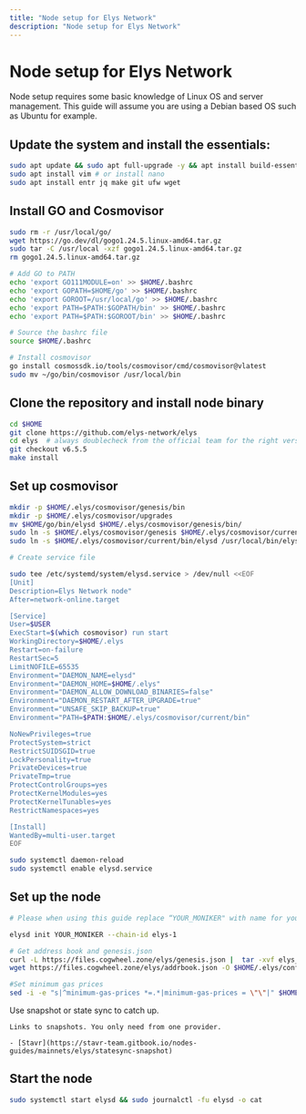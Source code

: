 ```yaml
---
title: "Node setup for Elys Network"
description: "Node setup for Elys Network"
---
```


# Node setup for Elys Network

Node setup requires some basic knowledge of Linux OS and server management. This guide will assume
you are using a Debian based OS such as Ubuntu for example.

## Update the system and install the essentials:

```bash
sudo apt update && sudo apt full-upgrade -y && apt install build-essential 
sudo apt install vim # or install nano
sudo apt install entr jq make git ufw wget 
```

## Install GO and Cosmovisor

```bash
sudo rm -r /usr/local/go/
wget https://go.dev/dl/gogo1.24.5.linux-amd64.tar.gz
sudo tar -C /usr/local -xzf gogo1.24.5.linux-amd64.tar.gz
rm gogo1.24.5.linux-amd64.tar.gz

# Add GO to PATH
echo 'export GO111MODULE=on' >> $HOME/.bashrc
echo 'export GOPATH=$HOME/go' >> $HOME/.bashrc
echo 'export GOROOT=/usr/local/go' >> $HOME/.bashrc
echo 'export PATH=$PATH:$GOPATH/bin' >> $HOME/.bashrc
echo 'export PATH=$PATH:$GOROOT/bin' >> $HOME/.bashrc

# Source the bashrc file
source $HOME/.bashrc

# Install cosmovisor
go install cosmossdk.io/tools/cosmovisor/cmd/cosmovisor@vlatest
sudo mv ~/go/bin/cosmovisor /usr/local/bin
```

## Clone the repository and install node binary

```bash
cd $HOME 
git clone https://github.com/elys-network/elys
cd elys  # always doublecheck from the official team for the right version
git checkout v6.5.5
make install
```

## Set up cosmovisor

```bash 
mkdir -p $HOME/.elys/cosmovisor/genesis/bin
mkdir -p $HOME/.elys/cosmovisor/upgrades
mv $HOME/go/bin/elysd $HOME/.elys/cosmovisor/genesis/bin/
sudo ln -s $HOME/.elys/cosmovisor/genesis $HOME/.elys/cosmovisor/current -f
sudo ln -s $HOME/.elys/cosmovisor/current/bin/elysd /usr/local/bin/elysd -f

# Create service file

sudo tee /etc/systemd/system/elysd.service > /dev/null <<EOF
[Unit]
Description=Elys Network node"
After=network-online.target

[Service]
User=$USER
ExecStart=$(which cosmovisor) run start
WorkingDirectory=$HOME/.elys
Restart=on-failure 
RestartSec=5
LimitNOFILE=65535
Environment="DAEMON_NAME=elysd"
Environment="DAEMON_HOME=$HOME/.elys"
Environment="DAEMON_ALLOW_DOWNLOAD_BINARIES=false"
Environment="DAEMON_RESTART_AFTER_UPGRADE=true"
Environment="UNSAFE_SKIP_BACKUP=true"
Environment="PATH=$PATH:$HOME/.elys/cosmovisor/current/bin"

NoNewPrivileges=true
ProtectSystem=strict
RestrictSUIDSGID=true
LockPersonality=true
PrivateDevices=true
PrivateTmp=true
ProtectControlGroups=yes
ProtectKernelModules=yes
ProtectKernelTunables=yes
RestrictNamespaces=yes

[Install]
WantedBy=multi-user.target
EOF

sudo systemctl daemon-reload
sudo systemctl enable elysd.service
```

## Set up the node 

```bash
# Please when using this guide replace “YOUR_MONIKER" with name for your node.

elysd init YOUR_MONIKER --chain-id elys-1

# Get address book and genesis.json
curl -L https://files.cogwheel.zone/elys/genesis.json |  tar -xvf elys_genesis.tar.xz -C $HOME/.elys/config/genesis.json
wget https://files.cogwheel.zone/elys/addrbook.json -O $HOME/.elys/config/addrbook.json

#Set minimum gas prices
sed -i -e "s|^minimum-gas-prices *=.*|minimum-gas-prices = \"\"|" $HOME/.elys/config/app.toml
```

Use snapshot or state sync to catch up.
``` 
Links to snapshots. You only need from one provider.

- [Stavr](https://stavr-team.gitbook.io/nodes-guides/mainnets/elys/statesync-snapshot)
```

## Start the node

```bash
sudo systemctl start elysd && sudo journalctl -fu elysd -o cat
```